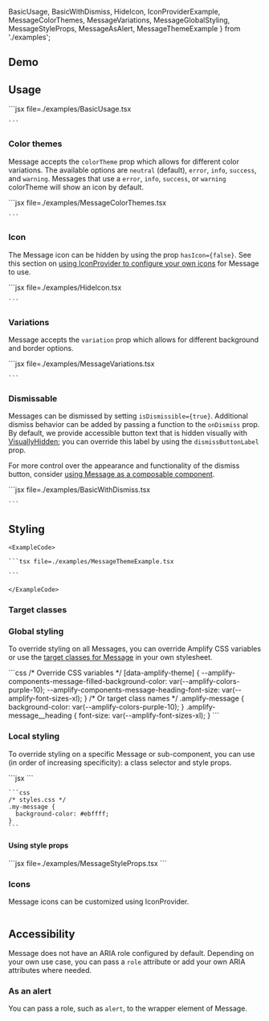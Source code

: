   BasicUsage,
  BasicWithDismiss,
  HideIcon,
  IconProviderExample,
  MessageColorThemes,
  MessageVariations,
  MessageGlobalStyling,
  MessageStyleProps,
  MessageAsAlert,
  MessageThemeExample
} from './examples';

## Demo

<MessageDemo />

## Usage

<Example>
  <BasicUsage />
  <ExampleCode>
    ```jsx file=./examples/BasicUsage.tsx

    ```

  </ExampleCode>
</Example>

### Color themes

Message accepts the `colorTheme` prop which allows for different color variations. The available options are `neutral` (default), `error`, `info`, `success`, and `warning`. Messages that use a `error`, `info`, `success`, or `warning` colorTheme will show an icon by default.

<Example>
  <MessageColorThemes />
  <ExampleCode>
    ```jsx file=./examples/MessageColorThemes.tsx

    ```

  </ExampleCode>
</Example>

### Icon

The Message icon can be hidden by using the prop `hasIcon={false}`. See this section on [using IconProvider to configure your own icons](#icons) for Message to use.

<Example>
  <HideIcon />
  <ExampleCode>
    ```jsx file=./examples/HideIcon.tsx

    ```

  </ExampleCode>
</Example>

### Variations

Message accepts the `variation` prop which allows for different background and border options.

<Example>
  <MessageVariations />
  <ExampleCode>
    ```jsx file=./examples/MessageVariations.tsx

    ```

  </ExampleCode>
</Example>

### Dismissable

Messages can be dismissed by setting `isDismissible={true}`. Additional dismiss behavior can be added by passing a function to the `onDismiss` prop. By default, we provide accessible button text that is hidden visually with [VisuallyHidden](./visuallyhidden); you can override this label by using the `dismissButtonLabel` prop.

For more control over the appearance and functionality of the dismiss button, consider [using Message as a composable component](#composable).

<Example>
  <BasicWithDismiss />
  <ExampleCode>
    ```jsx file=./examples/BasicWithDismiss.tsx

    ```

  </ExampleCode>
</Example>

## Styling

<ThemeExample component="Message">
  <Example>
    <MessageThemeExample />
    
    <ExampleCode>

    ```tsx file=./examples/MessageThemeExample.tsx

    ```

    </ExampleCode>
  </Example>
</ThemeExample>

### Target classes

<ComponentStyleDisplay componentName="Message" />

### Global styling

To override styling on all Messages, you can override Amplify CSS variables or use the [target classes for Message](#target-classes) in your own stylesheet.

<Example>
  <MessageGlobalStyling />
  <ExampleCode>
    ```css
    /* Override CSS variables */
    [data-amplify-theme] {
      --amplify-components-message-filled-background-color: var(--amplify-colors-purple-10);
      --amplify-components-message-heading-font-size: var(--amplify-font-sizes-xl);
    }
    /* Or target class names */
    .amplify-message {
      background-color: var(--amplify-colors-purple-10);
    }
    .amplify-message__heading {
      font-size: var(--amplify-font-sizes-xl);
    }
    ```
  </ExampleCode>
</Example>

### Local styling

To override styling on a specific Message or sub-component, you can use (in order of increasing specificity): a class selector and style props.

<Example>
  <ExampleCode>
    ```jsx
    <Message className="my-message"></Message>
    ```
  
    ```css
    /* styles.css */
    .my-message {
      background-color: #ebffff;
    }
    ```
  </ExampleCode>
</Example>

#### Using style props
<Example>
  <MessageStyleProps />
  
  <ExampleCode>
  ```jsx file=./examples/MessageStyleProps.tsx
  ```
  </ExampleCode>
</Example>

### Icons

Message icons can be customized using IconProvider.

<Example>
  <IconProviderExample />
  
  <ExampleCode>

  ```tsx file=./examples/IconProviderExample.tsx

  ```

  </ExampleCode>
</Example>

## Accessibility

Message does not have an ARIA role configured by default. Depending on your own use case, you can pass a `role` attribute or add your own ARIA attributes where needed.

### As an alert

You can pass a role, such as `alert`, to the wrapper element of Message.

<Example>
  <MessageAsAlert />
  
  <ExampleCode>

  ```tsx file=./examples/MessageAsAlert.tsx

  ```

  </ExampleCode>
</Example>


